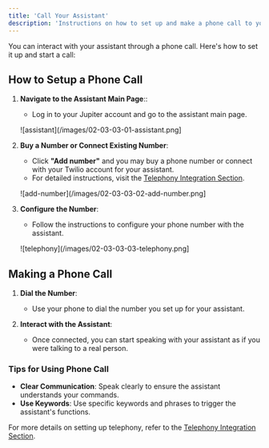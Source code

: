 ```yaml
---
title: 'Call Your Assistant'
description: 'Instructions on how to set up and make a phone call to your assistant'
---
```


You can interact with your assistant through a phone call. Here's how to set it up and start a call:

## How to Setup a Phone Call

1. **Navigate to the Assistant Main Page**::
   - Log in to your Jupiter account and go to the assistant main page.

   ![assistant](/images/02-03-03-01-assistant.png]

2. **Buy a Number or Connect Existing Number**:
   - Click **"Add number"** and you may buy a phone number or connect with your Twilio account for your assistant. 
   - For detailed instructions, visit the [Telephony Integration Section](/telephony/introduction).

   ![add-number](/images/02-03-03-02-add-number.png]

3. **Configure the Number**:
   - Follow the instructions to configure your phone number with the assistant.

   ![telephony](/images/02-03-03-03-telephony.png]

## Making a Phone Call

1. **Dial the Number**:
   - Use your phone to dial the number you set up for your assistant.

2. **Interact with the Assistant**:
   - Once connected, you can start speaking with your assistant as if you were talking to a real person.

### Tips for Using Phone Call

- **Clear Communication**: Speak clearly to ensure the assistant understands your commands.
- **Use Keywords**: Use specific keywords and phrases to trigger the assistant's functions.

For more details on setting up telephony, refer to the [Telephony Integration Section](/telephony/introduction).
